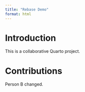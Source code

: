 ```yaml
---
title: "Rebase Demo"
format: html
---
```


# Introduction

This is a collaborative Quarto project.

# Contributions

<!-- Student sections will go here -->

Person B changed.